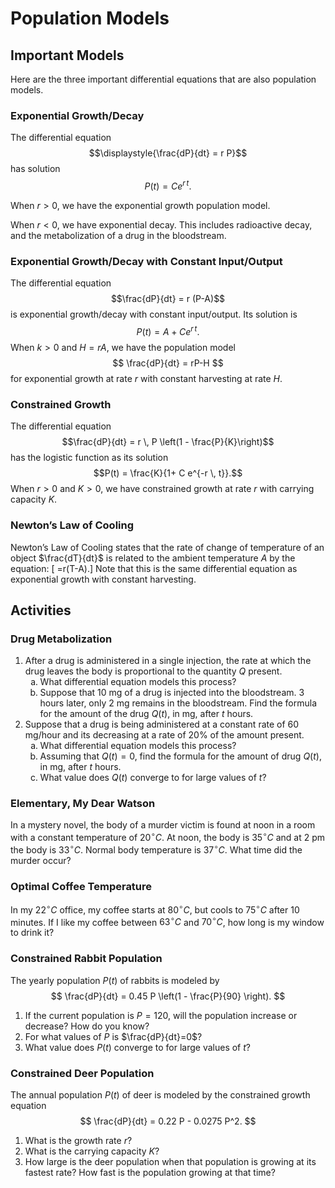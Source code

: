 # Population Models

## Important Models


Here are the three important differential equations that are also population models.


### Exponential Growth/Decay
The differential equation
$$\displaystyle{\frac{dP}{dt} = r P}$$
has solution
$$\displaystyle{P(t) = C e^{r \, t}}.$$

When $r>0$, we have the exponential growth population model.

When $r < 0$, we have exponential decay. This includes radioactive decay, and the metabolization of a drug in the bloodstream.

### Exponential Growth/Decay with Constant Input/Output
The differential equation
$$\frac{dP}{dt} = r (P-A)$$
is exponential growth/decay with constant input/output.  Its solution is 
$$P(t) = A + C e^{r \, t}.$$ 
When $k >0$ and $H =rA$, we have the population model 
$$
\frac{dP}{dt} = rP-H
$$
for exponential growth at rate $r$ with constant harvesting at rate $H$.

### Constrained Growth
The differential equation
$$\frac{dP}{dt} = r \, P \left(1 - \frac{P}{K}\right)$$ 
has the logistic function as its solution
$$P(t) = \frac{K}{1+ C e^{-r \, t}}.$$
When $r>0$ and $K>0$, we have constrained growth at rate $r$ with carrying capacity $K$.

### Newton's Law of Cooling

Newton's Law of Cooling states that the rate of change of temperature of an object $\frac{dT}{dt}$ is related to the ambient temperature $A$ by the equation:
\[ \frac{dT}{dt}=r(T-A).\]
Note that this is the same differential equation as exponential growth with constant harvesting. 

## Activities


### Drug Metabolization

1. After a drug is administered in a single injection, the rate at which the drug leaves the body is proportional to the quantity $Q$ present.
    a. What differential equation models this process?
    a. Suppose that 10 mg of a drug is injected into the bloodstream. 3 hours later, only 2 mg remains in the bloodstream. Find the formula for the amount of the drug $Q(t)$, in mg, after $t$ hours.

2. Suppose that a drug is being administered at a constant rate of 60 mg/hour and its decreasing at a rate of 20% of the amount present.
    a. What differential equation models this process?
    a. Assuming that $Q(t)=0$, find the formula for the amount of drug $Q(t)$, in mg, after $t$ hours.
    a. What value does $Q(t)$ converge to for large values of $t$?

### Elementary, My Dear Watson

In a mystery novel, the body of a murder victim is found at noon in a room with a constant temperature of $20^\circ C$. At noon, the body is $35^\circ C$ and at 2 pm the body is $33^\circ C$. Normal body temperature is $37^\circ C$. What time did the murder occur?

### Optimal Coffee Temperature

In my $22^\circ C$ office, my coffee starts at $80^\circ C$, but cools to $75^\circ C$ after 10 minutes. If I like my coffee between $63^\circ C$ and $70^\circ C$, how long is my window to drink it?

### Constrained Rabbit Population

The yearly population $P(t)$ of rabbits is modeled by 
$$
\frac{dP}{dt} = 0.45 P  \left(1 - \frac{P}{90} \right).
$$

1. If the current population is $P=120$, will the population increase or decrease?  How do you know?
2. For what values of $P$ is $\frac{dP}{dt}=0$?
3. What value does  $P(t)$ converge to for large values of $t$?


### Constrained Deer Population

The annual population $P(t)$ of deer is modeled by the constrained growth equation
$$
\frac{dP}{dt} = 0.22 P - 0.0275 P^2.
$$

1. What is the growth rate $r$? 
2. What is the carrying capacity $K$?
3. How large is the deer population when that population is growing  at its fastest rate? How fast is the population growing at that time?
<!--
## Solutions


### Drug Metabolization

1. This is an exponential decay function.
    a. $\displaystyle={\frac{dQ}{dt} = rQ}$
    a. The solution is expoential decay  $Q(t) = Ce^{rt}$. We have $Q(0) = 10 = C e^{r\cdot 0} = C$. So $Q(t) = 10e^{rt}$, Next we have $Q(3) = 2 = 10 e^{3r}$ so $r = \frac{1}{3} \ln (1/5) = -0.537$. Our final formula is $Q(t) = 10 e^{-0537t}$.

2. Suppose that  a drug is being administered at a constant rate of 60 mg/hour and its decreasing at a rate of 20% of the amount present.
    a. $\displaystyle={\frac{dQ}{dt} = -0.2 Q + 60}$
    a. We need to rewrite the differential equation as $\displaystyle={\frac{dQ}{dt} = -0.2 (Q - 300)}$. The solution is
    $Q(t) = 300 - 300 e^{-0.2t}$.
    a. $Q(t)$ converges to $300$

### Elementary, My Dear Watson

In a mystery novel, the body of a murder victim is found at noon in a room with a constant temperature of $20^\circ C$. At noon, the body is $35^\circ C$ and at 2 pm the body is $33^\circ C$. Normal body temperature is $37^\circ C$. What time did the murder occur?

We use Newton's Law of Cooling $\frac{dT}{dt} = r(T-A)$ where $A=20$. Let's set $t=0$ to be noon. We have $T(0)=35$ and $T(2)=33$.
The initial condition tell us that the solution is $T(t) = 20 + 15e^{rt}$. Next, we have $T(2)  = 33 = 20 + 15e^{2r}$ and so $r = \frac{1}{2} \ln(13/15) = -0.072.$ Our temperature function is $T(t) = 20+15e^{-0.072t}.$

Finally, we solve $37 = 20+15e^{-0.072t}$ which is equivalent to $17/15 = e^{-0.072t}$. Our time of death is $t= -1/(0.072) \ln(17/15) = -1.74$. So the time of death was 10:15 am.

### Optimal Coffee Temperature

In my $22^\circ C$ office, my coffee starts at $80^\circ C$, but cools to $75^\circ C$ after 10 minutes. If I like my coffee between $63^\circ C$ and $70^\circ C$, how long is my window to drink it?

We have $T(t) = 22 + 58 e^{rt}$. Solving $75 = 22 + 58e^{10r}$ gives
$r= \frac{1}{10} \ln (53/58) = -0.009$. The temperature formula is $22 + 68 e^{-0.009 t}$.

Next, we solve $63 = 22 + 58 e^{-0.009 t}$ to find that $t= -1/0.009 \ln(41/58)=38.54$. Finally we solve $70 = 22 + 58 e^{-0.009 t}$ to find that $t= -1/0.009 \ln(48/58)=21.03$. So the coffee is drinkable from minute 21 to minute $38.5$.

### Constrained Rabbit Population

The yearly population $P(t)$ of rabbits is modeled by 
$$
\frac{dP}{dt} = 0.45 P  \left(1 - \frac{P}{90} \right).
$$

1. We have $\frac{dP}{dt} = 0.45 \cdot 120  \left(1 - \frac{120}{90} \right) < 0$. The population will decrease  because the rate of change is negative. 
2. $P'(t)=0$ when $P=0$ and when $P=90$.
3. The carrying capacity is 90.


### Constrained Deer Population

The annual population $P(t)$ of deer is modeled by the constrained growth equation
$$
\frac{dP}{dt} = 0.22 P - 0.0275 P^2.
$$

1. The growth rate is $r=0.23$. 
2. We rewrite the derivative as
$$
\frac{dP}{dt} = 0.22 P\left( 1 - \frac{0.0275}{0.22} P \right) = 0.22 P\left( 1 - \frac{P}{8} \right)
$$
So the carrying capacity is $K=8$.

3. The rate of change is largest when $P=K/2=4$. The rate of change is $0.22 \cdot 4 \cdot \frac{1}{2} =  0.44$.
-->

